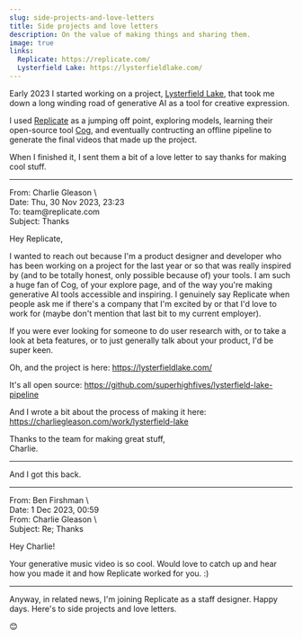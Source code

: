 ```yaml
---
slug: side-projects-and-love-letters
title: Side projects and love letters
description: On the value of making things and sharing them.
image: true
links:
  Replicate: https://replicate.com/
  Lysterfield Lake: https://lysterfieldlake.com/
---
```


Early 2023 I started working on a project, [Lysterfield Lake](https://lysterfieldlake.com), that took me down a long winding road of generative AI as a tool for creative expression.

I used [Replicate](https://replicate.com) as a jumping off point, exploring models, learning their open-source tool [Cog](https://github.com/replicate/cog), and eventually contructing an offline pipeline to generate the final videos that made up the project.

When I finished it, I sent them a bit of a love letter to say thanks for making cool stuff.

---

<div className="text-gray-700 dark:text-gray-400 sm:border-l-8 border-gray-100 dark:border-gray-900 sm:pl-8">
  <div className="opacity-60">
    From:    Charlie Gleason \<hi&#65279;@charliegleason.com\><br />
    Date:    Thu, 30 Nov 2023, 23:23<br />
    To:      team&#65279;@replicate.com<br />
    Subject: Thanks
  </div>

  Hey Replicate,

  I wanted to reach out because I'm a product designer and developer who has been working on a project for the last year or so that was really inspired by (and to be totally honest, only possible because of) your tools. I am such a huge fan of Cog, of your explore page, and of the way you're making generative AI tools accessible and inspiring. I genuinely say Replicate when people ask me if there's a company that I'm excited by or that I'd love to work for (maybe don't mention that last bit to my current employer).

  If you were ever looking for someone to do user research with, or to take a look at beta features, or to just generally talk about your product, I'd be super keen.

  Oh, and the project is here: https://lysterfieldlake.com/

  It's all open source: https://github.com/superhighfives/lysterfield-lake-pipeline

  And I wrote a bit about the process of making it here: https://charliegleason.com/work/lysterfield-lake

  Thanks to the team for making great stuff,<br />
  Charlie.
</div>

---

And I got this back.

---

<div className="text-gray-700 dark:text-gray-400 sm:border-l-8 border-gray-100 dark:border-gray-900 sm:pl-8">
  <div className="opacity-60">
    From:    Ben Firshman \<ben&#65279;@replicate.com\><br />
    Date:    1 Dec 2023, 00:59<br />
    From:    Charlie Gleason \<hi&#65279;@charliegleason.com\><br />
    Subject: Re; Thanks
  </div>

  Hey Charlie!

  Your generative music video is so cool. Would love to catch up and hear how you made it and how Replicate worked for you. :)
</div>

---

Anyway, in related news, I'm joining Replicate as a staff designer. Happy days. Here's to side projects and love letters.

😊
